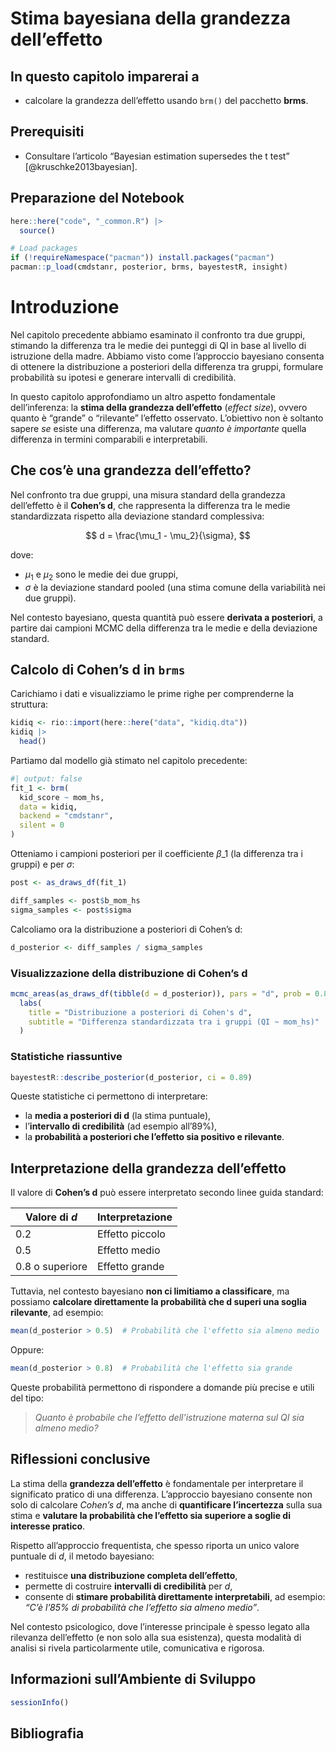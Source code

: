 # Stima bayesiana della grandezza dell’effetto {#sec-bayesian-effect-size}

::: callout-note
## In questo capitolo imparerai a

- calcolare la grandezza dell'effetto usando `brm()` del pacchetto **brms**.
:::

::: callout-tip
## Prerequisiti

- Consultare l'articolo "Bayesian estimation supersedes the t test" [@kruschke2013bayesian]. 
:::

::: callout-important
## Preparazione del Notebook

```r
here::here("code", "_common.R") |> 
  source()

# Load packages
if (!requireNamespace("pacman")) install.packages("pacman")
pacman::p_load(cmdstanr, posterior, brms, bayestestR, insight)
```
:::


# Introduzione

Nel capitolo precedente abbiamo esaminato il confronto tra due gruppi, stimando la differenza tra le medie dei punteggi di QI in base al livello di istruzione della madre. Abbiamo visto come l’approccio bayesiano consenta di ottenere la distribuzione a posteriori della differenza tra gruppi, formulare probabilità su ipotesi e generare intervalli di credibilità.

In questo capitolo approfondiamo un altro aspetto fondamentale dell’inferenza: la **stima della grandezza dell’effetto** (*effect size*), ovvero quanto è “grande” o “rilevante” l’effetto osservato. L’obiettivo non è soltanto sapere *se* esiste una differenza, ma valutare *quanto è importante* quella differenza in termini comparabili e interpretabili.

## Che cos’è una grandezza dell’effetto?

Nel confronto tra due gruppi, una misura standard della grandezza dell’effetto è il **Cohen’s d**, che rappresenta la differenza tra le medie standardizzata rispetto alla deviazione standard complessiva:

$$
d = \frac{\mu_1 - \mu_2}{\sigma},
$$

dove:

* $\mu_1$ e $\mu_2$ sono le medie dei due gruppi,
* $\sigma$ è la deviazione standard pooled (una stima comune della variabilità nei due gruppi).

Nel contesto bayesiano, questa quantità può essere **derivata a posteriori**, a partire dai campioni MCMC della differenza tra le medie e della deviazione standard.

## Calcolo di Cohen's d in `brms`

Carichiamo i dati e visualizziamo le prime righe per comprenderne la struttura:

```r
kidiq <- rio::import(here::here("data", "kidiq.dta"))
kidiq |> 
  head()
```

Partiamo dal modello già stimato nel capitolo precedente:

```r
#| output: false
fit_1 <- brm(
  kid_score ~ mom_hs, 
  data = kidiq, 
  backend = "cmdstanr", 
  silent = 0
)
```

Otteniamo i campioni posteriori per il coefficiente $\beta\_1$ (la differenza tra i gruppi) e per $\sigma$:

```r
post <- as_draws_df(fit_1)

diff_samples <- post$b_mom_hs
sigma_samples <- post$sigma
```

Calcoliamo ora la distribuzione a posteriori di Cohen’s d:

```r
d_posterior <- diff_samples / sigma_samples
```

### Visualizzazione della distribuzione di Cohen’s d

```r
mcmc_areas(as_draws_df(tibble(d = d_posterior)), pars = "d", prob = 0.89) +
  labs(
    title = "Distribuzione a posteriori di Cohen's d",
    subtitle = "Differenza standardizzata tra i gruppi (QI ~ mom_hs)"
  )
```

### Statistiche riassuntive

```r
bayestestR::describe_posterior(d_posterior, ci = 0.89)
```

Queste statistiche ci permettono di interpretare:

* la **media a posteriori di d** (la stima puntuale),
* l’**intervallo di credibilità** (ad esempio all’89%),
* la **probabilità a posteriori che l’effetto sia positivo e rilevante**.

## Interpretazione della grandezza dell’effetto

Il valore di **Cohen's d** può essere interpretato secondo linee guida standard:

| Valore di *d*   | Interpretazione |
| --------------- | --------------- |
| 0.2             | Effetto piccolo |
| 0.5             | Effetto medio   |
| 0.8 o superiore | Effetto grande  |

Tuttavia, nel contesto bayesiano **non ci limitiamo a classificare**, ma possiamo **calcolare direttamente la probabilità che d superi una soglia rilevante**, ad esempio:

```r
mean(d_posterior > 0.5)  # Probabilità che l'effetto sia almeno medio
```

Oppure:

```r
mean(d_posterior > 0.8)  # Probabilità che l'effetto sia grande
```

Queste probabilità permettono di rispondere a domande più precise e utili del tipo:

> *Quanto è probabile che l’effetto dell’istruzione materna sul QI sia almeno medio?*

## Riflessioni conclusive

La stima della **grandezza dell’effetto** è fondamentale per interpretare il significato pratico di una differenza. L’approccio bayesiano consente non solo di calcolare *Cohen’s d*, ma anche di **quantificare l’incertezza** sulla sua stima e **valutare la probabilità che l’effetto sia superiore a soglie di interesse pratico**.

Rispetto all’approccio frequentista, che spesso riporta un unico valore puntuale di *d*, il metodo bayesiano:

* restituisce **una distribuzione completa dell’effetto**,
* permette di costruire **intervalli di credibilità** per *d*,
* consente di **stimare probabilità direttamente interpretabili**, ad esempio:
  *“C’è l’85% di probabilità che l’effetto sia almeno medio”*.

Nel contesto psicologico, dove l’interesse principale è spesso legato alla rilevanza dell’effetto (e non solo alla sua esistenza), questa modalità di analisi si rivela particolarmente utile, comunicativa e rigorosa.

## Informazioni sull'Ambiente di Sviluppo {.unnumbered} 

```r
sessionInfo()
```

## Bibliografia {.unnumbered}

